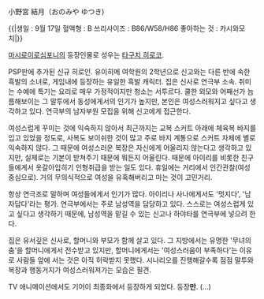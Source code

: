 小野宮 結月（おのみや ゆつき)

{{|생일 : 9월 17일
혈액형 : B
쓰리사이즈 : B86/W58/H86
좋아하는 것 : 카시와모치|}}

[[마시로이로심포니]]의 등장인물로 성우는 [[타구치 히로코]].

PSP판에 추가된 신규 히로인. 유이히메 여학원의 2학년으로 신고와는 다른 반에 속한 흑발의 소녀로, 게임내에 등장하는 유일한 흑발 캐릭터. 집은 신사로 연극부 소속. 취미는 수예에 특기는 요리로 매우 가정적이지만 청소는 서투르다. 쿨한 외모와 어째선가 늠름해보이는 그 말투에서 동성에게서의 인기가 높지만, 본인은 여성스러워지고 싶다고 생각하고 있다. 연극부의 남자부원 모집을 위해 신고에게 접근한다.

여성스럽게 꾸미는 것에 익숙하지 않아서 최근까지는 교복 스커트 아래에 체육복 바지를 입고 있었을 정도로, 사복도 보이쉬한 것이 많고 주로 바지 계통으로 스커트 자체에 별로 익숙하지 않다. 그 때문에 여성스러운 복장은 자신에게 어울리지 않는다고 생각하고 있지만, 실제로는 기본이 받쳐주기 때문에 뭐든지 어울린다. 때문에 아이리를 비롯한 친구들에게서 옷갈아입히기 인형취급을 받는 일도 있다. 휴일에는 거리에서 인간관찰(여성 중심으로). 거의 무의식적으로 여성을 유혹해버리고 마는 것이 고민거리.

항상 연극조로 말하며 여성들에게서 인기가 많다. 아이리나 사나에게서도 '멋지다', '남자답다'라는 평가. 연극부에서는 주로 남성역을 담당하고 있다. 스스로는 여성스럽게 있고 싶다고 생각하기 때문에, 남성역을 맡길 수 있는 신고나 하야타를 연극부에 넣으려 한다.

집은 유서깊은 신사로, 할머니와 부모가 함께 살고 있다. 그 지방에서는 유명한 '무녀의 춤'을 할머니에게서 전수받고 있지만, 할머니에게서는 '여성스러움이 부족하다'는 이유로 사람들 앞에 서는 것은 아직 허락받지 못했다. 
시나리오를 진행해갈수록 점점 말투와 복장과 행동거지가 여성스러워져가는 모습은 필견.

TV 애니메이션에서도 기어이 최종화에서 등장하게 되었다. 등장'''만'''. (...)
